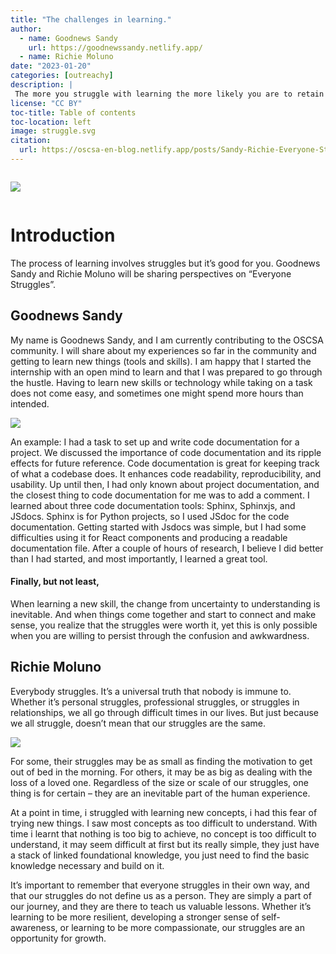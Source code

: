 ```yaml
---
title: "The challenges in learning."
author:
  - name: Goodnews Sandy 
    url: https://goodnewssandy.netlify.app/
  - name: Richie Moluno
date: "2023-01-20"
categories: [outreachy]
description: |
 The more you struggle with learning the more likely you are to retain and recall that information later.
license: "CC BY"
toc-title: Table of contents
toc-location: left
image: struggle.svg
citation:
  url: https://oscsa-en-blog.netlify.app/posts/Sandy-Richie-Everyone-Struggles
---
```

::: {.column width="auto"}
![](struggle.svg){fig-align="center"}
:::


# Introduction
The process of learning involves struggles but it's good for you. Goodnews Sandy and Richie Moluno will be sharing perspectives on "Everyone Struggles".

## Goodnews Sandy

::: {.grid .align-items-center}

::: {.g-col-lg-6 .g-col-12 }
My name is Goodnews Sandy, and I am currently contributing to the OSCSA community. I will share about my experiences so far in the community and getting to learn new things (tools and skills). I am happy that I started the internship with an open mind to learn and that I was prepared to go through the hustle. Having to learn new skills or technology while taking on a task does not come easy, and sometimes one might spend more hours than intended. 
:::

::: {.g-col-lg-6 .g-col-12 }
![](sandy-image.svg)
:::

::::
An example: I had a task to set up and write code documentation for a project. We discussed the importance of code documentation and its ripple effects for future reference. Code documentation is great for keeping track of what a codebase does. It enhances code readability, reproducibility, and usability. Up until then, I had only known about project documentation, and the closest thing to code documentation for me was to add a comment. 
I learned about three code documentation tools: Sphinx, Sphinxjs, and JSdocs. Sphinx is for Python projects, so I used JSdoc for the code documentation. Getting started with Jsdocs was simple, but I had some difficulties using it for React components and producing a readable documentation file. After a couple of hours of research, I believe I did better than I had started, and most importantly, I learned a great tool.

#### Finally, but not least,
When learning a new skill, the change from uncertainty to understanding is inevitable. And when things come together and start to connect and make sense, you realize that the struggles were worth it, yet this is only possible when you are willing to persist through the confusion and awkwardness.

## Richie Moluno
::: {.grid .align-items-center}

::: {.g-col-lg-6 .g-col-12 }
Everybody struggles. It's a universal truth that nobody is immune to. Whether it's personal struggles, professional struggles, or struggles in relationships, we all go through difficult times in our lives. But just because we all struggle, doesn't mean that our struggles are the same.
:::

::: {.g-col-lg-6 .g-col-12 }
![](richie-image.jpg)
:::

::: 
For some, their struggles may be as small as finding the motivation to get out of bed in the morning. For others, it may be as big as dealing with the loss of a loved one. Regardless of the size or scale of our struggles, one thing is for certain – they are an inevitable part of the human experience.

At a point in time, i struggled with learning new concepts, i had this fear of trying new things. I saw most concepts as too difficult to understand. With time i learnt that nothing is too big to achieve, no concept is too difficult to understand, it may seem difficult at first but its really simple, they just have a stack of linked foundational knowledge, you just need to find the basic knowledge necessary and build on it.

It's important to remember that everyone struggles in their own way, and that our struggles do not define us as a person. They are simply a part of our journey, and they are there to teach us valuable lessons. Whether it's learning to be more resilient, developing a stronger sense of self-awareness, or learning to be more compassionate, our struggles are an opportunity for growth.
